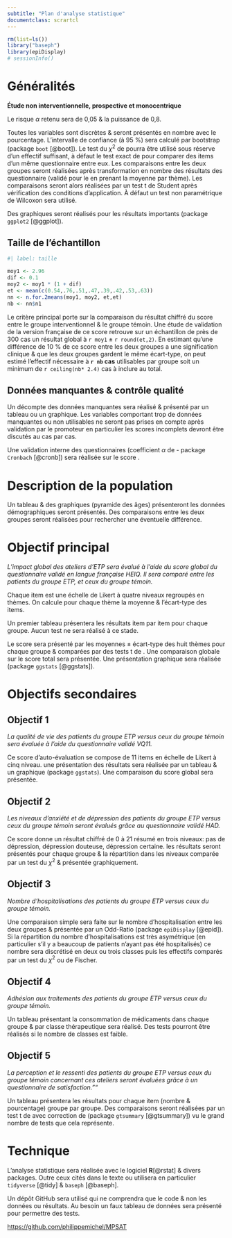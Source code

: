 ```yaml
---
subtitle: "Plan d'analyse statistique"
documentclass: scrartcl
---
```


```r
rm(list=ls())
library("baseph")
library(epiDisplay)
# sessionInfo()
```

\newpage

# Généralités

**Étude non interventionnelle, prospective et monocentrique**

Le risque $\alpha$ retenu sera de 0,05 & la puissance de 0,8.

Toutes les variables sont discrètes & seront présentés en nombre avec le pourcentage. L'intervalle de confiance (à 95 %) sera calculé par bootstrap (package `boot` [@boot]). Le test du $\chi^2$ de \textsc{Spearman} pourra être utilisé sous réserve d'un effectif suffisant, à défaut le test exact de \textsc{Fischer} pour comparer des items d'un même questionnaire entre eux. Les comparaisons entre les deux groupes seront réalisées après transformation en nombre des résultats des questionnaire (validé pour le \textsc{heiq} en prenant la moyenne par thème). Les comparaisons seront alors réalisées par un test t de Student après vérification des conditions d'application. À défaut un test non paramétrique de Wilcoxon sera utilisé.

Des graphiques seront réalisés pour les résultats importants (package `ggplot2` [@ggplot]).

## Taille de l'échantillon

```r
#| label: taille

moy1 <- 2.96
dif <- 0.1
moy2 <- moy1 * (1 + dif)
et <- mean(c(0.54,.76,.51,.47,.39,.42,.53,.63))
nn <- n.for.2means(moy1, moy2, et,et)
nb <- nn$n1
```

Le critère principal porte sur la comparaison du résultat chiffré du score \textsc{heiq} entre le groupe interventionnel & le groupe témoin. Une étude de validation de la version française de ce score \marginnote{Validation française du health education impact questionnaire (\textsc{heiq}) auprès d’une clientèle avec maladies chroniques en soins de première ligne -- Anne BÉLANGER (Université du Québec à Chicoutimi 2015)} retrouve sur un échantillon de près de 300 cas un résultat global à `r moy1` ± `r round(et,2)`. En estimant qu'une différence de 10 % de ce score entre les deux groupes a une signification clinique & que les deux groupes gardent le même écart-type, on peut estimé l'effectif nécessaire à **`r nb` cas** utilisables par groupe soit un minimum de `r ceiling(nb* 2.4)` cas à inclure au total.

## Données manquantes & contrôle qualité

Un décompte des données manquantes sera réalisé & présenté par un tableau ou un graphique. Les variables comportant trop de données manquantes ou non utilisables ne seront pas prises en compte après validation par le promoteur en particulier les scores \textsc{heiq} incomplets devront être discutés au cas par cas.

Une validation interne des questionnaires (coefficient $\alpha$ de \textsc{Cronbach}- package `Cronbach` [@cronb]) sera réalisée sur le score \textsc{heiq}.

# Description de la population

Un tableau & des graphiques (pyramide des âges\dots) présenteront les données démographiques seront présentés. Des comparaisons entre les deux groupes seront réalisées pour rechercher une éventuelle différence.

# Objectif principal

*L'impact global des ateliers d'ETP sera évalué à l'aide du score global du questionnaire validé en langue française HEIQ. Il sera comparé entre les patients du groupe ETP, et ceux du groupe témoin.*

Chaque item est une échelle de Likert à quatre niveaux regroupés en thèmes. On calcule pour chaque thème la moyenne & l'écart-type des items.

Un premier tableau présentera les résultats item par item pour chaque groupe. Aucun test ne sera réalisé à ce stade.

Le score sera présenté par les moyennes ± écart-type des huit thèmes pour chaque groupe & comparées par des tests t de \textsc{Student}. Une comparaison globale sur le score total sera présentée. Une présentation graphique sera réalisée (package `ggstats` [@ggstats]).

# Objectifs secondaires

## Objectif 1

*La qualité de vie des patients du groupe ETP versus ceux du groupe témoin sera évaluée à l'aide du questionnaire validé VQ11.*

Ce score d'auto-évaluation se compose de 11 items en échelle de Likert à cinq niveau. une présentation des résultats sera réalisée par un tableau & un graphique (package `ggstats`). Une comparaison du score global sera présentée.

## Objectif 2

*Les niveaux d'anxiété et de dépression des patients du groupe ETP versus ceux du groupe témoin seront évalués grâce au questionnaire validé HAD.*

Ce score donne un résultat chiffré de 0 à 21 résumé en trois niveaux: pas de dépression, dépression douteuse, dépression certaine. les résultats seront présentés pour chaque groupe & la répartition dans les niveaux comparée par un test du $\chi^2$ & présentée graphiquement.

## Objectif 3

*Nombre d'hospitalisations des patients du groupe ETP versus ceux du groupe témoin.*

Une comparaison simple sera faite sur le nombre d'hospitalisation entre les deux groupes & présentée par un Odd-Ratio (package `epiDisplay` [@epid]). Si la répartition du nombre d'hospitalisations est très asymétrique (en particulier s'il y a beaucoup de patients n'ayant pas été hospitalisés) ce nombre sera discrétisé en deux ou trois classes puis les effectifs comparés par un test du $\chi^2$ ou de Fischer. \footnote{Par exemple : \begin{itemize}\item aucune hospitalisation, \item 1 à 2 hospitalisations, \item plus de deux hospitalisations.\end{itemize}}

## Objectif 4                           

*Adhésion aux traitements des patients du groupe ETP versus ceux du groupe témoin.*

Un tableau présentant la consommation de médicaments dans chaque groupe & par classe thérapeutique sera réalisé. Des tests pourront être réalisés si le nombre de classes est faible.

## Objectif 5

*La perception et le ressenti des patients du groupe ETP versus ceux du groupe témoin concernant ces ateliers seront évaluées grâce à un questionnaire de satisfaction.""*

Un tableau présentera les résultats pour chaque item (nombre & pourcentage) groupe par groupe. Des comparaisons seront réalisées par un test t de \textsc{Student} avec correction de \textsc{Holm-Bonferroni} (package `gtsummary` [@gtsummary]) vu le grand nombre de tests que cela représente.

# Technique {.appendix}

L'analyse statistique sera réalisée avec le logiciel **R**[@rstat] & divers packages. Outre ceux cités dans le texte ou utilisera en particulier `tidyverse` [@tidy] & `baseph` [@baseph].

Un dépôt GitHub sera utilisé qui ne comprendra que le code & non les données ou résultats. Au besoin un faux tableau de données sera présenté pour permettre des tests.

<https://github.com/philippemichel/MPSAT>
